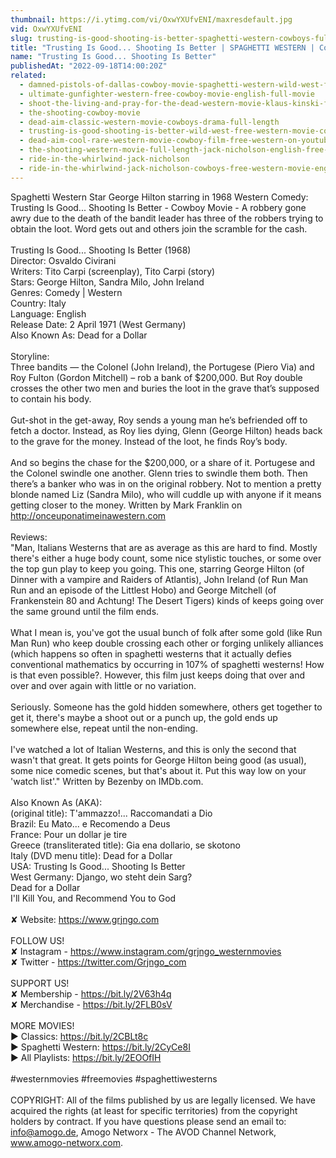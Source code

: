 ```yaml
---
thumbnail: https://i.ytimg.com/vi/OxwYXUfvENI/maxresdefault.jpg
vid: OxwYXUfvENI
slug: trusting-is-good-shooting-is-better-spaghetti-western-cowboys-full-western
title: "Trusting Is Good... Shooting Is Better | SPAGHETTI WESTERN | Cowboys | Full Western"
name: "Trusting Is Good... Shooting Is Better"
publishedAt: "2022-09-18T14:00:20Z"
related:
  - damned-pistols-of-dallas-cowboy-movie-spaghetti-western-wild-west-free-full-western-movie
  - ultimate-gunfighter-western-free-cowboy-movie-english-full-movie
  - shoot-the-living-and-pray-for-the-dead-western-movie-klaus-kinski-full-movie
  - the-shooting-cowboy-movie
  - dead-aim-classic-western-movie-cowboys-drama-full-length
  - trusting-is-good-shooting-is-better-wild-west-free-western-movie-cowboys-english
  - dead-aim-cool-rare-western-movie-cowboy-film-free-western-on-youtube-english
  - the-shooting-western-movie-full-length-jack-nicholson-english-free-full-westerns
  - ride-in-the-whirlwind-jack-nicholson
  - ride-in-the-whirlwind-jack-nicholson-cowboys-free-western-movie-english
---
```


Spaghetti Western Star George Hilton starring in 1968 Western Comedy: Trusting Is Good... Shooting Is Better - Cowboy Movie - A robbery gone awry due to the death of the bandit leader has three of the robbers trying to obtain the loot. Word gets out and others join the scramble for the cash. <br />
<br />
Trusting Is Good... Shooting Is Better (1968)<br />
Director: Osvaldo Civirani<br />
Writers: Tito Carpi (screenplay), Tito Carpi (story)<br />
Stars: George Hilton, Sandra Milo, John Ireland <br />
Genres: Comedy | Western <br />
Country: Italy<br />
Language: English<br />
Release Date: 2 April 1971 (West Germany) <br />
Also Known As: Dead for a Dollar <br />
<br />
Storyline:<br />
Three bandits — the Colonel (John Ireland), the Portugese (Piero Via) and Roy Fulton (Gordon Mitchell) – rob a bank of $200,000. But Roy double crosses the other two men and buries the loot in the grave that’s supposed to contain his body.<br />
<br />
Gut-shot in the get-away, Roy sends a young man he’s befriended off to fetch a doctor. Instead, as Roy lies dying, Glenn (George Hilton) heads back to the grave for the money. Instead of the loot, he finds Roy’s body.<br />
<br />
And so begins the chase for the $200,000, or a share of it. Portugese and the Colonel swindle one another. Glenn tries to swindle them both. Then there’s a banker who was in on the original robbery. Not to mention a pretty blonde named Liz (Sandra Milo), who will cuddle up with anyone if it means getting closer to the money. Written by Mark Franklin on http://onceuponatimeinawestern.com<br />
<br />
Reviews:<br />
"Man, Italians Westerns that are as average as this are hard to find. Mostly there's either a huge body count, some nice stylistic touches, or some over the top gun play to keep you going. This one, starring George Hilton (of Dinner with a vampire and Raiders of Atlantis), John Ireland (of Run Man Run and an episode of the Littlest Hobo) and George Mitchell (of Frankenstein 80 and Achtung! The Desert Tigers) kinds of keeps going over the same ground until the film ends.<br />
<br />
What I mean is, you've got the usual bunch of folk after some gold (like Run Man Run) who keep double crossing each other or forging unlikely alliances (which happens so often in spaghetti westerns that it actually defies conventional mathematics by occurring in 107% of spaghetti westerns! How is that even possible?. However, this film just keeps doing that over and over and over again with little or no variation.<br />
<br />
Seriously. Someone has the gold hidden somewhere, others get together to get it, there's maybe a shoot out or a punch up, the gold ends up somewhere else, repeat until the non-ending.<br />
<br />
I've watched a lot of Italian Westerns, and this is only the second that wasn't that great. It gets points for George Hilton being good (as usual), some nice comedic scenes, but that's about it. Put this way low on your 'watch list'." Written by Bezenby on IMDb.com.<br />
<br />
Also Known As (AKA):<br />
(original title): T'ammazzo!... Raccomandati a Dio<br />
Brazil: Eu Mato... e Recomendo a Deus<br />
France: Pour un dollar je tire<br />
Greece (transliterated title): Gia ena dollario, se skotono<br />
Italy (DVD menu title): Dead for a Dollar<br />
USA: Trusting Is Good... Shooting Is Better<br />
West Germany: Django, wo steht dein Sarg?<br />
 Dead for a Dollar<br />
 I'll Kill You, and Recommend You to God<br />
<br />
✘ Website: https://www.grjngo.com<br />
<br />
FOLLOW US!<br />
✘ Instagram - https://www.instagram.com/grjngo_westernmovies<br />
✘ Twitter - https://twitter.com/Grjngo_com<br />
<br />
SUPPORT US!<br />
✘ Membership - https://bit.ly/2V63h4q<br />
✘ Merchandise - https://bit.ly/2FLB0sV<br />
<br />
MORE MOVIES! <br />
► Classics: https://bit.ly/2CBLt8c <br />
► Spaghetti Western: https://bit.ly/2CyCe8I <br />
► All Playlists: https://bit.ly/2EOOfIH <br />
<br />
#westernmovies #freemovies #spaghettiwesterns<br />
<br />
COPYRIGHT: All of the films published by us are legally licensed. We have acquired the rights (at least for specific territories) from the copyright holders by contract. If you have questions please send an email to: info@amogo.de, Amogo Networx - The AVOD Channel Network, www.amogo-networx.com.